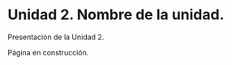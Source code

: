 \thispagestyle{primerapagina}

# Unidad 2. Nombre de la unidad.

Presentación de la Unidad 2.

::: en-construccion
Página en construcción.
:::